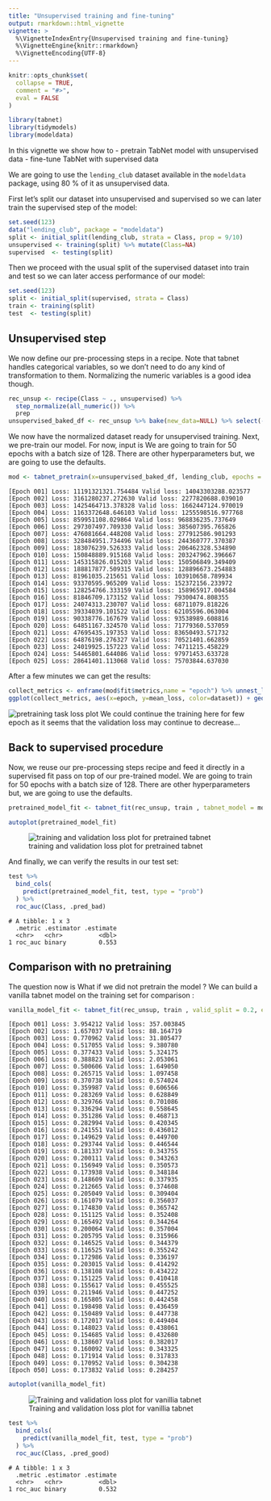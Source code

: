 ```yaml
---
title: "Unsupervised training and fine-tuning"
output: rmarkdown::html_vignette
vignette: >
  %\VignetteIndexEntry{Unsupervised training and fine-tuning}
  %\VignetteEngine{knitr::rmarkdown}
  %\VignetteEncoding{UTF-8}
---
```


```r
knitr::opts_chunk$set(
  collapse = TRUE,
  comment = "#>",
  eval = FALSE
)
```

```r
library(tabnet)
library(tidymodels)
library(modeldata)
```

In this vignette we show how to 
 - pretrain TabNet model with unsupervised data
 - fine-tune TabNet with supervised data

We are going to use the `lending_club` dataset available
in the `modeldata` package, using 80 % of it as unsupervised data.

First let's split our dataset into unsupervised and supervised so we can later train the supervised step of the model:

```r
set.seed(123)
data("lending_club", package = "modeldata")
split <- initial_split(lending_club, strata = Class, prop = 9/10)
unsupervised <- training(split) %>% mutate(Class=NA)
supervised  <- testing(split)
```

Then we proceed with the  usual split of the supervised dataset into train and test so we can later access performance of our model:

```r
set.seed(123)
split <- initial_split(supervised, strata = Class)
train <- training(split) 
test  <- testing(split)
```

## Unsupervised step

We now define our pre-processing steps in a recipe. Note that tabnet handles categorical variables, so we don't need to do any kind of transformation to them. Normalizing the numeric variables is a good idea though.

```r
rec_unsup <- recipe(Class ~ ., unsupervised) %>%
  step_normalize(all_numeric()) %>% 
  prep
unsupervised_baked_df <- rec_unsup %>% bake(new_data=NULL) %>% select(-Class)
```

We now have the normalized dataset ready for unsupervised training. 
Next, we pre-train our model. For now, input is  We are going to train for 50 epochs with a batch size of 128. There are other hyperparameters but, we are going to use the defaults.

```r
mod <- tabnet_pretrain(x=unsupervised_baked_df, lending_club, epochs = 25, valid_split = 0.2, verbose = TRUE)
```
```
[Epoch 001] Loss: 11191321321.754484 Valid loss: 14043303288.023577                    
[Epoch 002] Loss: 3161280237.272630 Valid loss: 2277820688.039010                      
[Epoch 003] Loss: 1425464713.378328 Valid loss: 1662447124.970019                      
[Epoch 004] Loss: 1163372648.646103 Valid loss: 1255598516.977768                      
[Epoch 005] Loss: 859951108.029864 Valid loss: 968836235.737649                        
[Epoch 006] Loss: 297307497.709330 Valid loss: 385607395.765826                        
[Epoch 007] Loss: 476081664.448208 Valid loss: 277912586.901293                        
[Epoch 008] Loss: 328484951.734496 Valid loss: 244360777.370387                        
[Epoch 009] Loss: 183076239.526333 Valid loss: 206462328.534890                        
[Epoch 010] Loss: 150848889.915168 Valid loss: 203247962.396667                        
[Epoch 011] Loss: 145315826.015203 Valid loss: 150506849.349409                        
[Epoch 012] Loss: 188817877.509315 Valid loss: 128896673.254883                        
[Epoch 013] Loss: 81961035.215651 Valid loss: 103910658.789934                         
[Epoch 014] Loss: 93370595.965209 Valid loss: 152372156.233972                         
[Epoch 015] Loss: 128254766.333159 Valid loss: 158965917.004584                        
[Epoch 016] Loss: 81846709.173152 Valid loss: 79300474.808355                          
[Epoch 017] Loss: 24074313.230707 Valid loss: 68711079.818226                          
[Epoch 018] Loss: 39334039.101522 Valid loss: 62105596.063004                          
[Epoch 019] Loss: 90338776.167679 Valid loss: 93538989.608816                          
[Epoch 020] Loss: 64851167.324570 Valid loss: 71779360.537059                          
[Epoch 021] Loss: 47695435.197353 Valid loss: 83650493.571732                          
[Epoch 022] Loss: 64876198.276327 Valid loss: 70521401.662859                          
[Epoch 023] Loss: 24019925.157223 Valid loss: 74711215.458229                          
[Epoch 024] Loss: 54465801.644086 Valid loss: 97971453.633728                          
[Epoch 025] Loss: 28641401.113068 Valid loss: 75703844.637030  
```

After a few minutes we can get the results:

```r
collect_metrics <- enframe(mod$fit$metrics,name = "epoch") %>% unnest_longer(value,indices_to = "dataset") %>% unnest_wider(value) %>% mutate(mean_loss = map_dbl(loss, mean))
ggplot(collect_metrics, aes(x=epoch, y=mean_loss, color=dataset)) + geom_line() + scale_y_log10()
```
![pretraining task loss plot](pretraining_loss.png)
We could continue the training here for few epoch as it seems that the validation loss may continue to decrease...

## Back to supervised procedure

Now, we reuse our pre-processing steps recipe and feed it directly in a supervised fit pass on top of our pre-trained model. We are going to train for 50 epochs with a batch size of 128. There are other hyperparameters but, we are going to use the defaults.

```r
pretrained_model_fit <- tabnet_fit(rec_unsup, train , tabnet_model = mod, valid_split = 0.2, epochs = 50, verbose=TRUE)
```

```r
autoplot(pretrained_model_fit)
```

![training and validation loss plot for pretrained tabnet](pretrained_model.png)

And finally, we can verify the results in our test set:

```r
test %>% 
  bind_cols(
    predict(pretrained_model_fit, test, type = "prob")
  ) %>% 
  roc_auc(Class, .pred_bad)
```

```
# A tibble: 1 x 3
  .metric .estimator .estimate
  <chr>   <chr>          <dbl>
1 roc_auc binary         0.553
```

## Comparison with no pretraining

The question now is What if we did not pretrain the model ? We can build a vanilla tabnet model on the training set for comparison : 

```r
vanilla_model_fit <- tabnet_fit(rec_unsup, train , valid_split = 0.2, epochs = 50, verbose=TRUE)

```

```
[Epoch 001] Loss: 3.954212 Valid loss: 357.003845                                      
[Epoch 002] Loss: 1.657037 Valid loss: 88.164719                                       
[Epoch 003] Loss: 0.770962 Valid loss: 31.805477                                       
[Epoch 004] Loss: 0.517055 Valid loss: 9.380780                                        
[Epoch 005] Loss: 0.377433 Valid loss: 5.324175                                        
[Epoch 006] Loss: 0.388823 Valid loss: 2.053061                                        
[Epoch 007] Loss: 0.500606 Valid loss: 1.649050                                        
[Epoch 008] Loss: 0.265715 Valid loss: 1.097458                                        
[Epoch 009] Loss: 0.370738 Valid loss: 0.574024                                        
[Epoch 010] Loss: 0.359987 Valid loss: 0.606566                                        
[Epoch 011] Loss: 0.283269 Valid loss: 0.628849                                        
[Epoch 012] Loss: 0.329766 Valid loss: 0.701086                                        
[Epoch 013] Loss: 0.336294 Valid loss: 0.558645                                        
[Epoch 014] Loss: 0.351286 Valid loss: 0.468713                                        
[Epoch 015] Loss: 0.282994 Valid loss: 0.420345                                        
[Epoch 016] Loss: 0.241551 Valid loss: 0.436012                                        
[Epoch 017] Loss: 0.149629 Valid loss: 0.449700                                        
[Epoch 018] Loss: 0.293744 Valid loss: 0.446544                                        
[Epoch 019] Loss: 0.181337 Valid loss: 0.343755                                        
[Epoch 020] Loss: 0.200111 Valid loss: 0.343263                                        
[Epoch 021] Loss: 0.156949 Valid loss: 0.350573                                        
[Epoch 022] Loss: 0.173938 Valid loss: 0.348184                                        
[Epoch 023] Loss: 0.148609 Valid loss: 0.337935                                        
[Epoch 024] Loss: 0.212665 Valid loss: 0.374608                                        
[Epoch 025] Loss: 0.205049 Valid loss: 0.309404                                        
[Epoch 026] Loss: 0.161079 Valid loss: 0.356037                                        
[Epoch 027] Loss: 0.174830 Valid loss: 0.365742                                        
[Epoch 028] Loss: 0.151125 Valid loss: 0.352408                                        
[Epoch 029] Loss: 0.165492 Valid loss: 0.344264                                        
[Epoch 030] Loss: 0.200064 Valid loss: 0.357004                                        
[Epoch 031] Loss: 0.205795 Valid loss: 0.315966                                        
[Epoch 032] Loss: 0.146525 Valid loss: 0.344379                                        
[Epoch 033] Loss: 0.116525 Valid loss: 0.355242                                        
[Epoch 034] Loss: 0.172986 Valid loss: 0.336197                                        
[Epoch 035] Loss: 0.203015 Valid loss: 0.414292                                        
[Epoch 036] Loss: 0.138108 Valid loss: 0.434222                                        
[Epoch 037] Loss: 0.151225 Valid loss: 0.410418                                        
[Epoch 038] Loss: 0.155617 Valid loss: 0.455525                                        
[Epoch 039] Loss: 0.211946 Valid loss: 0.447252                                        
[Epoch 040] Loss: 0.165805 Valid loss: 0.442458                                        
[Epoch 041] Loss: 0.198498 Valid loss: 0.436459                                        
[Epoch 042] Loss: 0.150489 Valid loss: 0.447738                                        
[Epoch 043] Loss: 0.172017 Valid loss: 0.449404                                        
[Epoch 044] Loss: 0.148023 Valid loss: 0.438061                                        
[Epoch 045] Loss: 0.154685 Valid loss: 0.432680                                        
[Epoch 046] Loss: 0.138607 Valid loss: 0.382017                                        
[Epoch 047] Loss: 0.160092 Valid loss: 0.343325                                        
[Epoch 048] Loss: 0.171914 Valid loss: 0.317833                                        
[Epoch 049] Loss: 0.170952 Valid loss: 0.304238                                        
[Epoch 050] Loss: 0.173832 Valid loss: 0.284257                                        

```

```r
autoplot(vanilla_model_fit)
```
![Training and validation loss plot for vanillia tabnet](vanillia_model.png)

```r
test %>% 
  bind_cols(
    predict(vanilla_model_fit, test, type = "prob")
  ) %>% 
  roc_auc(Class, .pred_good)

```

```
# A tibble: 1 x 3
  .metric .estimator .estimate
  <chr>   <chr>          <dbl>
1 roc_auc binary         0.532
```



